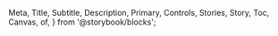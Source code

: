   Meta,
  Title,
  Subtitle,
  Description,
  Primary,
  Controls,
  Stories,
  Story,
  Toc,
  Canvas,
  of,
} from '@storybook/blocks';


<Meta of={CheckboxStories} />

<Title />

{/* Table of Contents */}

- [Overview](#overview)
- [Props](#props)
- [Usage](#usage)
- [Variants](#variants)

## Overview

Checkboxes are used to let a user select one or more options of a limited number of choices.

<Primary />

## Props

<Controls />

## Usage

- Checkboxes are recommended to allow the user to select one or more items from a list.
- It can also be used on its own to activate a parameter in body content or a form.
- A checkbox can also be used without a label to integrate it into a component (Exemple : a row of a data table)
- It is recommended to use checkboxes even for a small list of items to activate, instead of toggles which are used as parameters and not selection elements.

## Variants

### Overview

<Canvas>
  <Story of={CheckboxStories.Overview} />
</Canvas>

### Type

The `indeterminate` state is activated when the checkbox contains a sublist of selections, some of which are selected, and some unselected.

<Canvas>
  <Story of={CheckboxStories.Determinate} />
  <Story of={CheckboxStories.Indeterminate} />
</Canvas>

### Size

The checkbox has two sizes available: `small` and `large`. The `small` size is used by default in the majority of cases.

<Canvas>
  <Story of={CheckboxStories.Size} />
</Canvas>

## Guidelines

- Best practices are available [here](https://zeroheight.com/9b39bb2a0/p/324012-checkbox/b/530c68)

## Feedback & contact

- Help us improve this pattern by providing feedback, asking questions, and leaving any other comments [here](https://github.com/bouygues-construction/design-system-bycn/issues/new)
